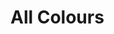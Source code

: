 
<Meta title="Tokens/Colours" />

# All Colours

<ColorPalette>
  <ColorItem
    title="Teal"
    subtitle="Primary brand"
    colors={{
      "teal-50": "",
      "teal-100": "",
      "teal-200": "#259f94",
      "teal-300": "#0d9488",
      "teal-400": "#0c857a",
      "teal-500": "#0a766d",
      "teal-600": "#09685f",
      "teal-700": "#07564f",
      "teal-800": "",
      "teal-900": "",
    }}
  />
  <ColorItem
    title="Navy"
    subtitle="Main background and UI"
    colors={{
      "navy-50": "#3D4053",
      "navy-100": "#383B4C",
      "navy-200": "#333545",
      "navy-300": "#2D303E",
      "navy-400": "#282A37",
      "navy-500": "#232530",
      "navy-600": "#20222C",
      "navy-700": "#1D1F28",
      "navy-800": "#191B23",
      "navy-900": "#121419",
    }}
  />
  <ColorItem
    title="Grey"
    subtitle="UI elements (lighter variants of navy)"
    colors={{
      "grey-50": "#9CA7B8",
      "grey-100": "#919CAD",
      "grey-200": "#8690A1",
      "grey-300": "#7A8596",
      "grey-400": "#6F7A8A",
      "grey-500": "#646E7F",
      "grey-600": "#596373",
      "grey-700": "#4D5868",
      "grey-800": "#424C5C",
      "grey-900": "#374151",
    }}
  />
  <ColorItem
    title="Monochrome"
    subtitle="Black and white"
    colors={{
      "mono-50": "#fff",
      "mono-100": "#eee",
      "mono-200": "#ccc",
      "mono-300": "#aaa",
      "mono-400": "#666",
      "mono-500": "#444",
      "mono-600": "#333",
      "mono-700": "#222",
      "mono-800": "#1a1a1a",
      "mono-900": "#111",
    }}
  />
  <ColorItem
    title="Red"
    subtitle="Often used for errors & destructive actions"
    colors={{
      "red-50": "",
      "red-100": "",
      "red-200": "#e55c5c",
      "red-300": "#e24747",
      "red-400": "#df3333",
      "red-500": "#c92e2e",
      "red-600": "#b22929",
      "red-700": "#a22525",
      "red-800": "",
      "red-900": "",
    }}
  />
  <ColorItem
    title="Green"
    subtitle="Often used for success messages"
    colors={{
      "green-50": "",
      "green-100": "",
      "green-200": "#649d71",
      "green-300": "#50915f",
      "green-400": "#3d854d",
      "green-500": "#377845",
      "green-600": "#316a3e",
      "green-700": "#2b5d36",
      "green-800": "",
      "green-900": "",
    }}
  />
  <ColorItem
    title="Blue"
    subtitle="Often used for infomative content"
    colors={{
      "blue-50": "",
      "blue-100": "",
      "blue-200": "#4998c0",
      "blue-300": "#328bb8",
      "blue-400": "#1b7eb0",
      "blue-500": "#18719e",
      "blue-600": "#16658d",
      "blue-700": "#13597c",
      "blue-800": "",
      "blue-900": "",
    }}
  />
  <ColorItem
    title="Purple"
    subtitle="Mainly used when offering colour options"
    colors={{
      "purple-50": "",
      "purple-100": "",
      "purple-200": "#9d7ee5",
      "purple-300": "#916ee1",
      "purple-400": "#855ede",
      "purple-500": "#7855c8",
      "purple-600": "#6a4bb2",
      "purple-700": "#6245a4",
      "purple-800": "",
      "purple-900": "",
    }}
  />
  <ColorItem
    title="Pink"
    subtitle="Mainly used when offering colour options"
    colors={{
      "pink-50": "",
      "pink-100": "",
      "pink-200": "#d85797",
      "pink-300": "#d3428a",
      "pink-400": "#ce2d7d",
      "pink-500": "#b92971",
      "pink-600": "#a52464",
      "pink-700": "#95205a",
      "pink-800": "",
      "pink-900": "",
    }}
  />
  <ColorItem
    title="Orange"
    subtitle="Often used for warnings"
    colors={{
      "orange-50": "",
      "orange-100": "",
      "orange-200": "#e79155",
      "orange-300": "#e48440",
      "orange-400": "#e1762b",
      "orange-500": "#cb6a27",
      "orange-600": "#b45e22",
      "orange-700": "#a4551f",
      "orange-800": "",
      "orange-900": "",
    }}
  />
  <ColorItem
    title="Yellow"
    subtitle="Mainly used when offering colour options"
    colors={{
      "yellow-50": "",
      "yellow-100": "",
      "yellow-200": "#fccc50",
      "yellow-300": "#fbc53a",
      "yellow-400": "#fbbf24",
      "yellow-500": "#e2ac20",
      "yellow-600": "#c9991d",
      "yellow-700": "#b88c1b",
      "yellow-800": "",
      "yellow-900": "",
    }}
  />
</ColorPalette>
